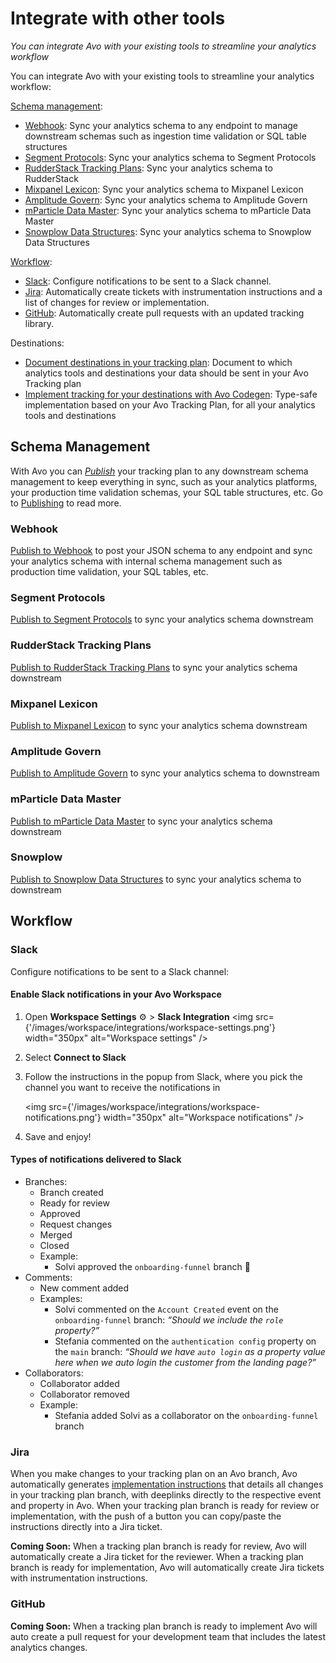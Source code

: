 # Integrate with other tools

_You can integrate Avo with your existing tools to streamline your analytics workflow_

You can integrate Avo with your existing tools to streamline your analytics workflow:

<a href="#schema-management">Schema management</a>:

- <a href="#webhook">Webhook</a>: Sync your analytics schema to any endpoint to
  manage downstream schemas such as ingestion time validation or SQL table
  structures
- <a href="#segment-protocols">Segment Protocols</a>: Sync your analytics schema
  to Segment Protocols
- <a href="#rudderstack-tracking-plans">RudderStack Tracking Plans</a>: Sync
  your analytics schema to RudderStack
- <a href="#mixpanel-lexicon">Mixpanel Lexicon</a>: Sync your analytics schema
  to Mixpanel Lexicon
- <a href="#amplitude-govern">Amplitude Govern</a>: Sync your analytics schema
  to Amplitude Govern
- <a href="#mparticle-data-master">mParticle Data Master</a>: Sync your
  analytics schema to mParticle Data Master
- <a href="#snowplow-data-structures">Snowplow Data Structures</a>: Sync your
  analytics schema to Snowplow Data Structures

<a href="#workflow">Workflow</a>:

- <a href="#slack">Slack</a>: Configure notifications to be sent to a Slack
  channel.
- <a href="#jira">Jira</a>: Automatically create tickets with instrumentation
  instructions and a list of changes for review or implementation.
- <a href="#github">GitHub</a>: Automatically create pull requests with an
  updated tracking library.

Destinations:

- [Document destinations in your tracking plan](/data-design/define-sources-and-destinations#destinations): Document to which analytics tools and destinations your data should be sent in
  your Avo Tracking plan
- [Implement tracking for your destinations with Avo Codegen](/implementation/start-using-avo-codegen): Type-safe implementation based on your Avo Tracking Plan, for all your analytics
  tools and destinations

## Schema Management

With Avo you can _[Publish](/workspace/tracking-plan/publishing)_ your tracking plan to any downstream schema management to keep everything in sync, such as your analytics platforms, your production time validation schemas, your SQL table structures, etc. Go to [Publishing](/workspace/tracking-plan/publishing) to read more.

### Webhook

[Publish to Webhook](/workspace/tracking-plan/publishing#webhook) to post your JSON schema to any endpoint and sync your analytics schema with
internal schema management such as production time validation, your SQL tables, etc.

### Segment Protocols

[Publish to Segment Protocols](/workspace/tracking-plan/publishing#segment-protocols) to sync your analytics schema downstream

### RudderStack Tracking Plans

[Publish to RudderStack Tracking Plans](/workspace/tracking-plan/publishing#rudderstack) to sync your analytics schema downstream

### Mixpanel Lexicon

[Publish to Mixpanel Lexicon](/workspace/tracking-plan/publishing#mixpanel-lexicon) to sync your analytics schema downstream

### Amplitude Govern

[Publish to Amplitude Govern](/workspace/tracking-plan/publishing#amplitude-govern) to sync your analytics schema to downstream

### mParticle Data Master

[Publish to mParticle Data Master](/workspace/tracking-plan/publishing#mparticle) to sync your analytics schema downstream

### Snowplow

[Publish to Snowplow Data Structures](/workspace/tracking-plan/publishing#snowplow) to sync your analytics schema to downstream

## Workflow

### Slack

Configure notifications to be sent to a Slack channel:

#### Enable Slack notifications in your Avo Workspace

1. Open **Workspace Settings** ⚙️ > **Slack Integration**
   <img
     src={'/images/workspace/integrations/workspace-settings.png'}
     width="350px"
     alt="Workspace settings"
   />
2. Select **Connect to Slack**
3. Follow the instructions in the popup from Slack, where you pick the channel you want to receive the notifications in

   <img
     src={'/images/workspace/integrations/workspace-notifications.png'}
     width="350px"
     alt="Workspace notifications"
   />

4. Save and enjoy!

#### Types of notifications delivered to Slack

- Branches:
  - Branch created
  - Ready for review
  - Approved
  - Request changes
  - Merged
  - Closed
  - Example:
    - Solvi approved the `onboarding-funnel` branch 🎉
- Comments:
  - New comment added
  - Examples:
    - Solvi commented on the `Account Created` event on the `onboarding-funnel` branch: _“Should we include the `role` property?”_
    - Stefania commented on the `authentication config` property on the `main` branch: _“Should we have `auto login` as a property value here when we auto login the customer from the landing page?”_
- Collaborators:
  - Collaborator added
  - Collaborator removed
  - Example:
    - Stefania added Solvi as a collaborator on the `onboarding-funnel` branch

### Jira

When you make changes to your tracking plan on an Avo branch, Avo automatically generates [implementation instructions](/implementation/read-implementation-diff) that details all changes in your tracking plan branch, with deeplinks directly to the respective event and property in Avo. When your tracking plan branch is ready for review or implementation, with the push of a button you can copy/paste the instructions directly into a Jira ticket.

**Coming Soon:** When a tracking plan branch is ready for review, Avo will automatically create a Jira ticket for the reviewer. When a tracking plan branch is ready for implementation, Avo will automatically create Jira tickets with instrumentation instructions.

### GitHub

**Coming Soon:** When a tracking plan branch is ready to implement Avo will auto create a pull request for your development team that includes the latest analytics changes.
